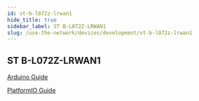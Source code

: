 ```yaml
---
id: st-b-l072z-lrwan1
hide_title: true
sidebar_label: ST B-L072Z-LRWAN1 
slug: /use-the-network/devices/development/st-b-l072z-lrwan1
---
```


## ST B-L072Z-LRWAN1

[Arduino Guide](st-b-l072z-lrwan1/arduino)

[PlatformIO Guide](st-b-l072z-lrwan1/platformio)

